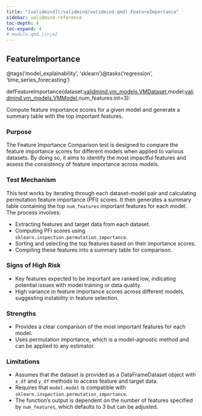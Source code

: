 ```yaml
---
title: "[validmind](/validmind/validmind.qmd).FeatureImportance"
sidebar: validmind-reference
toc-depth: 4
toc-expand: 4
# module.qmd.jinja2
---
```


<!-- function.qmd.jinja2 -->

## FeatureImportance<span class="suffix"></span>

<!-- signatures.jinja2 -->

::: {.signature}

<span class="decorators"><span class="decorator">@<span class="n">tags(<span class="s">'model_explainability'</span>, <span class="s">'sklearn'</span>)</span></span><span class="decorator">@<span class="n">tasks(<span class="s">'regression'</span>, <span class="s">'time_series_forecasting'</span>)</span></span></span>

<span class="kw">def</span><span class="name">FeatureImportance</span>(<span class="params"><span class="n">dataset</span><span class="p">:</span><a href="/validmind/validmind/vm_models.html#vmdataset">validmind.vm_models.VMDataset</a><span class="muted">,</span></span><span class="params"><span class="n">model</span><span class="p">:</span><a href="/validmind/validmind/vm_models.html#vmmodel">validmind.vm_models.VMModel</a><span class="muted">,</span></span><span class="params"><span class="n">num_features</span><span class="p">:</span><span class="nb">int</span><span class="o">=</span><span class="kc">3</span></span>):

:::

<!-- docstring.jinja2 -->

Compute feature importance scores for a given model and generate a summary table with the top important features.

### Purpose

The Feature Importance Comparison test is designed to compare the feature importance scores for different models when applied to various datasets. By doing so, it aims to identify the most impactful features and assess the consistency of feature importance across models.

### Test Mechanism

This test works by iterating through each dataset-model pair and calculating permutation feature importance (PFI) scores. It then generates a summary table containing the top `num_features` important features for each model. The process involves:

- Extracting features and target data from each dataset.
- Computing PFI scores using `sklearn.inspection.permutation_importance`.
- Sorting and selecting the top features based on their importance scores.
- Compiling these features into a summary table for comparison.

### Signs of High Risk

- Key features expected to be important are ranked low, indicating potential issues with model training or data quality.
- High variance in feature importance scores across different models, suggesting instability in feature selection.

### Strengths

- Provides a clear comparison of the most important features for each model.
- Uses permutation importance, which is a model-agnostic method and can be applied to any estimator.

### Limitations

- Assumes that the dataset is provided as a DataFrameDataset object with `x_df` and `y_df` methods to access feature and target data.
- Requires that `model.model` is compatible with `sklearn.inspection.permutation_importance`.
- The function's output is dependent on the number of features specified by `num_features`, which defaults to 3 but can be adjusted.
